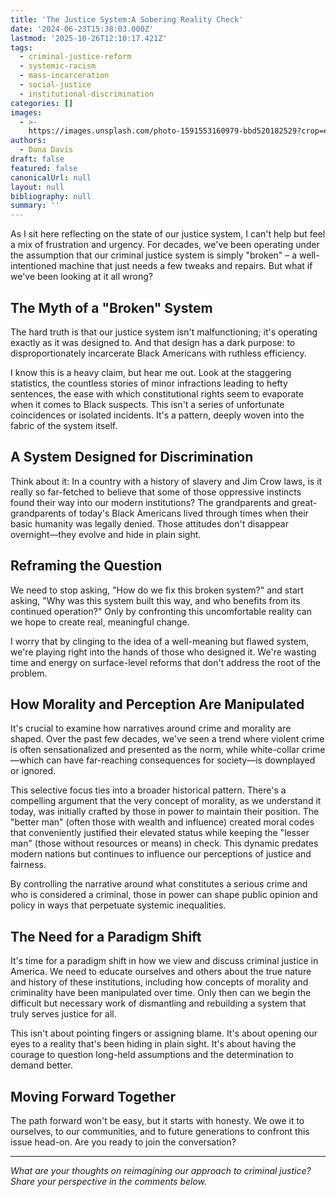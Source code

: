 ```yaml
---
title: 'The Justice System:A Sobering Reality Check'
date: '2024-06-23T15:38:03.000Z'
lastmod: '2025-10-26T12:10:17.421Z'
tags:
  - criminal-justice-reform
  - systemic-racism
  - mass-incarceration
  - social-justice
  - institutional-discrimination
categories: []
images:
  - >-
    https://images.unsplash.com/photo-1591553160979-bbd520182529?crop=entropy&cs=tinysrgb&fit=max&fm=jpg&ixid=M3wxMTc3M3wwfDF8c2VhcmNofDl8fGJsbXxlbnwwfHx8fDE3MTkxNTg3OTR8MA&ixlib=rb-4.0.3&q=80&w=2000
authors:
  - Dana Davis
draft: false
featured: false
canonicalUrl: null
layout: null
bibliography: null
summary: ''
---
```

As I sit here reflecting on the state of our justice system, I can't help but feel a mix of frustration and urgency. For decades, we've been operating under the assumption that our criminal justice system is simply "broken" – a well-intentioned machine that just needs a few tweaks and repairs. But what if we've been looking at it all wrong?

## The Myth of a "Broken" System

The hard truth is that our justice system isn't malfunctioning; it's operating exactly as it was designed to. And that design has a dark purpose: to disproportionately incarcerate Black Americans with ruthless efficiency.

I know this is a heavy claim, but hear me out. Look at the staggering statistics, the countless stories of minor infractions leading to hefty sentences, the ease with which constitutional rights seem to evaporate when it comes to Black suspects. This isn't a series of unfortunate coincidences or isolated incidents. It's a pattern, deeply woven into the fabric of the system itself.

## A System Designed for Discrimination

Think about it: In a country with a history of slavery and Jim Crow laws, is it really so far-fetched to believe that some of those oppressive instincts found their way into our modern institutions? The grandparents and great-grandparents of today's Black Americans lived through times when their basic humanity was legally denied. Those attitudes don't disappear overnight—they evolve and hide in plain sight.

## Reframing the Question

We need to stop asking, "How do we fix this broken system?" and start asking, "Why was this system built this way, and who benefits from its continued operation?" Only by confronting this uncomfortable reality can we hope to create real, meaningful change.

I worry that by clinging to the idea of a well-meaning but flawed system, we're playing right into the hands of those who designed it. We're wasting time and energy on surface-level reforms that don't address the root of the problem.

## How Morality and Perception Are Manipulated

It's crucial to examine how narratives around crime and morality are shaped. Over the past few decades, we've seen a trend where violent crime is often sensationalized and presented as the norm, while white-collar crime—which can have far-reaching consequences for society—is downplayed or ignored.

This selective focus ties into a broader historical pattern. There's a compelling argument that the very concept of morality, as we understand it today, was initially crafted by those in power to maintain their position. The "better man" (often those with wealth and influence) created moral codes that conveniently justified their elevated status while keeping the "lesser man" (those without resources or means) in check. This dynamic predates modern nations but continues to influence our perceptions of justice and fairness.

By controlling the narrative around what constitutes a serious crime and who is considered a criminal, those in power can shape public opinion and policy in ways that perpetuate systemic inequalities.

## The Need for a Paradigm Shift

It's time for a paradigm shift in how we view and discuss criminal justice in America. We need to educate ourselves and others about the true nature and history of these institutions, including how concepts of morality and criminality have been manipulated over time. Only then can we begin the difficult but necessary work of dismantling and rebuilding a system that truly serves justice for all.

This isn't about pointing fingers or assigning blame. It's about opening our eyes to a reality that's been hiding in plain sight. It's about having the courage to question long-held assumptions and the determination to demand better.

## Moving Forward Together

The path forward won't be easy, but it starts with honesty. We owe it to ourselves, to our communities, and to future generations to confront this issue head-on. Are you ready to join the conversation?

---

_What are your thoughts on reimagining our approach to criminal justice? Share your perspective in the comments below._
